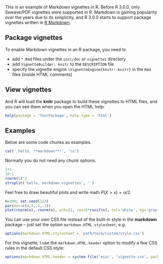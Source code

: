 <!--
%\VignetteEngine{knitr::knitr}
%\VignetteIndexEntry{An R Markdown Vignette with knitr}
-->

This is an example of Markdown vignettes in R. Before R 3.0.0, only Sweave/PDF vignettes were supported in R. Markdown is gaining popularity over the years due to its simplicity, and R 3.0.0 starts to support package vignettes written in [R Markdown](http://www.rstudio.com/ide/docs/authoring/using_markdown).

## Package vignettes

To enable Markdown vignettes in an R package, you need to

- add `*.Rmd` files under the `inst/doc` or `vignettes` directory
- add `VignetteBuilder: knitr` to the `DESCRIPTION` file
- specify the vignette engine `\VignetteEngine{knitr::knitr}` in the `Rmd` files (inside HTML comments)

## View vignettes

And R will load the **knitr** package to build these vignettes to HTML files, and you can see them when you open the HTML help:

```r
help(package = 'YourPackage', help_type = 'html')
```

## Examples

Below are some code chunks as examples.

```r
cat('_hello_ **markdown**!', '\n')
```

Normally you do not need any chunk options.

```r
1+1
10:1
rnorm(5)^2
strsplit('hello, markdown vignettes', '')
```

Feel free to draw beautiful plots and write math $P(X>x)=\alpha/2$.

```r
n=300; set.seed(123)
par(mar=c(4,4,.1,.1))
plot(rnorm(n), rnorm(n), pch=21, cex=5*runif(n), col='white', bg='gray')
```

You can use your own CSS file instead of the built-in style in the **markdown** package -- just set the option `markdown.HTML.stylesheet`, e.g.

```r
options(markdown.HTML.stylesheet = 'path/to/a/custom/style.css')
```

For this vignette, I use the `markdown.HTML.header` option to modify a few CSS rules in the default CSS style:

```r
options(markdown.HTML.header = system.file('misc', 'vignette.css', package='knitr'))
```
